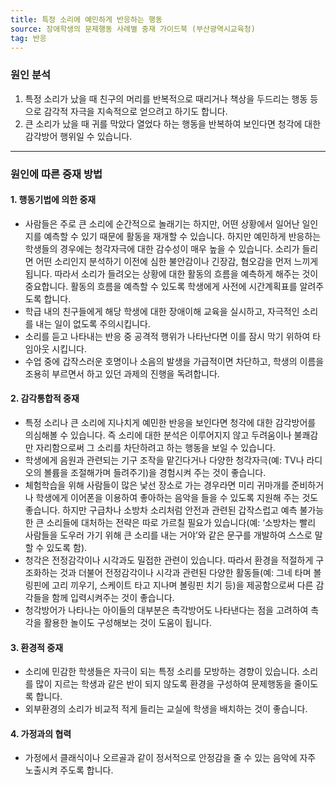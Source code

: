 ```yaml
---
title: 특정 소리에 예민하게 반응하는 행동
source: 장애학생의 문제행동 사례별 중재 가이드북 (부산광역시교육청)
tag: 반응
---
```


### 원인 분석

1. 특정 소리가 났을 때 친구의 머리를 반복적으로 때리거나 책상을 두드리는 행동 등으로 감각적 자극을 지속적으로 얻으려고 하기도 합니다.
2. 큰 소리가 났을 때 귀를 막았다 열었다 하는 행동을 반복하여 보인다면 청각에 대한 감각방어 행위일 수 있습니다.

---

### 원인에 따른 중재 방법

#### 1. 행동기법에 의한 중재

- 사람들은 주로 큰 소리에 순간적으로 놀래기는 하지만, 어떤 상황에서 일어난 일인지를 예측할 수 있기 때문에 활동을 재개할 수 있습니다. 하지만 예민하게 반응하는 학생들의 경우에는 청각자극에 대한 감수성이 매우 높을 수 있습니다. 소리가 들리면 어떤 소리인지 분석하기 이전에 심한 불안감이나 긴장감, 혐오감을 먼저 느끼게 됩니다. 따라서 소리가 들려오는 상황에 대한 활동의 흐름을 예측하게 해주는 것이 중요합니다. 활동의 흐름을 예측할 수 있도록 학생에게 사전에 시간계획표를 알려주도록 합니다.
- 학급 내의 친구들에게 해당 학생에 대한 장애이해 교육을 실시하고, 자극적인 소리를 내는 일이 없도록 주의시킵니다.
- 소리를 듣고 나타내는 반응 중 공격적 행위가 나타난다면 이를 잠시 막기 위하여 타임아웃 시킵니다.
- 수업 중에 갑작스러운 호명이나 소음의 발생을 가급적이면 차단하고, 학생의 이름을 조용히 부르면서 하고 있던 과제의 진행을 독려합니다.

#### 2. 감각통합적 중재

- 특정 소리나 큰 소리에 지나치게 예민한 반응을 보인다면 청각에 대한 감각방어를 의심해볼 수 있습니다. 즉 소리에 대한 분석은 이루어지지 않고 두려움이나 불쾌감만 자리함으로써 그 소리를 차단하려고 하는 행동을 보일 수 있습니다.
- 학생에게 음원과 관련되는 기구 조작을 맡긴다거나 다양한 청각자극(예: TV나 라디오의 볼륨을 조절해가며 들려주기)을 경험시켜 주는 것이 좋습니다.
- 체험학습을 위해 사람들이 많은 낯선 장소로 가는 경우라면 미리 귀마개를 준비하거나 학생에게 이어폰을 이용하여 좋아하는 음악을 들을 수 있도록 지원해 주는 것도 좋습니다. 하지만 구급차나 소방차 소리처럼 안전과 관련된 갑작스럽고 예측 불가능한 큰 소리들에 대처하는 전략은 따로 가르칠 필요가 있습니다(예: ‘소방차는 빨리 사람들을 도우러 가기 위해 큰 소리를 내는 거야’와 같은 문구를 개발하여 스스로 말할 수 있도록 함).
- 청각은 전정감각이나 시각과도 밀접한 관련이 있습니다. 따라서 환경을 적절하게 구조화하는 것과 더불어 전정감각이나 시각과 관련된 다양한 활동들(예: 그네 타며 볼링핀에 고리 끼우기, 스케이트 타고 지나며 볼링핀 치기 등)을 제공함으로써 다른 감각들을 함께 입력시켜주는 것이 좋습니다.
- 청각방어가 나타나는 아이들의 대부분은 촉각방어도 나타낸다는 점을 고려하여 촉각을 활용한 놀이도 구성해보는 것이 도움이 됩니다.

#### 3. 환경적 중재

- 소리에 민감한 학생들은 자극이 되는 특정 소리를 모방하는 경향이 있습니다. 소리를 많이 지르는 학생과 같은 반이 되지 않도록 환경을 구성하여 문제행동을 줄이도록 합니다.
- 외부환경의 소리가 비교적 적게 들리는 교실에 학생을 배치하는 것이 좋습니다.

#### 4. 가정과의 협력

- 가정에서 클래식이나 오르골과 같이 정서적으로 안정감을 줄 수 있는 음악에 자주 노출시켜 주도록 합니다.
